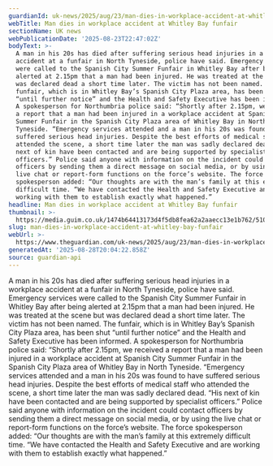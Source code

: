 ```yaml
---
guardianId: uk-news/2025/aug/23/man-dies-in-workplace-accident-at-whitley-bay-funfair
webTitle: Man dies in workplace accident at Whitley Bay funfair
sectionName: UK news
webPublicationDate: '2025-08-23T22:47:02Z'
bodyText: >-
  A man in his 20s has died after suffering serious head injuries in a workplace
  accident at a funfair in North Tyneside, police have said. Emergency services
  were called to the Spanish City Summer Funfair in Whitley Bay after being
  alerted at 2.15pm that a man had been injured. He was treated at the scene but
  was declared dead a short time later. The victim has not been named. The
  funfair, which is in Whitley Bay’s Spanish City Plaza area, has been shut
  “until further notice” and the Health and Safety Executive has been informed.
  A spokesperson for Northumbria police said: “Shortly after 2.15pm, we received
  a report that a man had been injured in a workplace accident at Spanish City
  Summer Funfair in the Spanish City Plaza area of Whitley Bay in North
  Tyneside. “Emergency services attended and a man in his 20s was found to have
  suffered serious head injuries. Despite the best efforts of medical staff who
  attended the scene, a short time later the man was sadly declared dead. “His
  next of kin have been contacted and are being supported by specialist
  officers.” Police said anyone with information on the incident could contact
  officers by sending them a direct message on social media, or by using the
  live chat or report-form functions on the force’s website. The force
  spokesperson added: “Our thoughts are with the man’s family at this extremely
  difficult time. “We have contacted the Health and Safety Executive and are
  working with them to establish exactly what happened.”
headline: Man dies in workplace accident at Whitley Bay funfair
thumbnail: >-
  https://media.guim.co.uk/1474b64413173d4f5db8fea62a2aaecc13e1b762/510_0_4240_3392/500.jpg
slug: man-dies-in-workplace-accident-at-whitley-bay-funfair
webUrl: >-
  https://www.theguardian.com/uk-news/2025/aug/23/man-dies-in-workplace-accident-at-whitley-bay-funfair
generatedAt: '2025-08-28T20:04:22.858Z'
source: guardian-api
---
```

A man in his 20s has died after suffering serious head injuries in a workplace accident at a funfair in North Tyneside, police have said. Emergency services were called to the Spanish City Summer Funfair in Whitley Bay after being alerted at 2.15pm that a man had been injured. He was treated at the scene but was declared dead a short time later. The victim has not been named. The funfair, which is in Whitley Bay’s Spanish City Plaza area, has been shut “until further notice” and the Health and Safety Executive has been informed. A spokesperson for Northumbria police said: “Shortly after 2.15pm, we received a report that a man had been injured in a workplace accident at Spanish City Summer Funfair in the Spanish City Plaza area of Whitley Bay in North Tyneside. “Emergency services attended and a man in his 20s was found to have suffered serious head injuries. Despite the best efforts of medical staff who attended the scene, a short time later the man was sadly declared dead. “His next of kin have been contacted and are being supported by specialist officers.” Police said anyone with information on the incident could contact officers by sending them a direct message on social media, or by using the live chat or report-form functions on the force’s website. The force spokesperson added: “Our thoughts are with the man’s family at this extremely difficult time. “We have contacted the Health and Safety Executive and are working with them to establish exactly what happened.”

